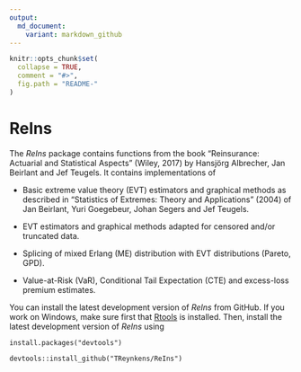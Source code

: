 ```yaml
---
output:
  md_document:
    variant: markdown_github
---
```


<!-- README.md is generated from README.Rmd. Please edit that file -->

```r
knitr::opts_chunk$set(
  collapse = TRUE,
  comment = "#>",
  fig.path = "README-"
)
```

# ReIns

The *ReIns* package contains functions from the book "Reinsurance: Actuarial and Statistical Aspects" (Wiley, 2017) by Hansjörg Albrecher, Jan Beirlant and Jef Teugels.
It contains implementations of

* Basic extreme value theory (EVT) estimators and graphical methods as described in "Statistics of Extremes: Theory and Applications" (2004) of Jan Beirlant, Yuri Goegebeur, Johan Segers and Jef Teugels.

* EVT estimators and graphical methods adapted for censored and/or truncated data.

* Splicing of mixed Erlang (ME) distribution with EVT distributions (Pareto, GPD).

* Value-at-Risk (VaR), Conditional Tail Expectation (CTE) and excess-loss premium estimates.

You can install the latest development version of *ReIns* from GitHub. If you work on Windows, make sure first that [Rtools](https://cran.r-project.org/bin/windows/Rtools/) is installed. Then, install the latest development version of *ReIns* using

```
install.packages("devtools")

devtools::install_github("TReynkens/ReIns")
```


